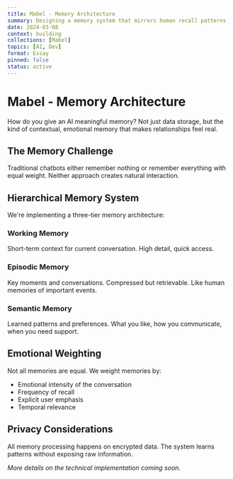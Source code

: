 ```yaml
---
title: Mabel - Memory Architecture
summary: Designing a memory system that mirrors human recall patterns
date: 2024-03-08
context: building
collections: [Mabel]
topics: [AI, Dev]
format: Essay
pinned: false
status: active
---
```


# Mabel - Memory Architecture

How do you give an AI meaningful memory? Not just data storage, but the kind of contextual, emotional memory that makes relationships feel real.

## The Memory Challenge

Traditional chatbots either remember nothing or remember everything with equal weight. Neither approach creates natural interaction.

## Hierarchical Memory System

We're implementing a three-tier memory architecture:

### Working Memory
Short-term context for current conversation. High detail, quick access.

### Episodic Memory
Key moments and conversations. Compressed but retrievable. Like human memories of important events.

### Semantic Memory
Learned patterns and preferences. What you like, how you communicate, when you need support.

## Emotional Weighting

Not all memories are equal. We weight memories by:
- Emotional intensity of the conversation
- Frequency of recall
- Explicit user emphasis
- Temporal relevance

## Privacy Considerations

All memory processing happens on encrypted data. The system learns patterns without exposing raw information.

*More details on the technical implementation coming soon.*
